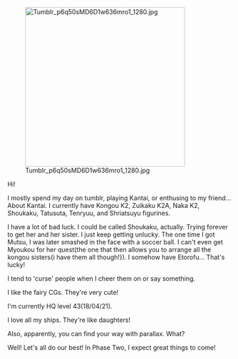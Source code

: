 [[File:Tumblr p6q50sMD6D1w636mro1 1280.jpg|thumb|358px|right]]


Hi!  

I mostly spend my day on tumblr, playing Kantai, or enthusing to my friend... About Kantai. I currently have Kongou K2, Zuikaku K2A, Naka K2, Shoukaku, Tatusuta, Tenryuu, and Shriatsuyu figurines.

I have a lot of bad luck. I could be called Shoukaku, actually. Trying forever to get her and her sister. I just keep getting unlucky. The one time I got Mutsu, I was later smashed in the face with a soccer ball. I can't even get Myoukou for her quest(the one that then allows you to arrange all the kongou sisters{i have them all though!}).
I somehow have Etorofu... That's lucky! 

I tend to 'curse' people when I cheer them on or say something. 

I like the fairy CGs. They're very cute! 

I'm currently HQ level 43(18/04/21). 


I love all my ships. They're like daughters!

Also, apparently, you can find your way with parallax. What?







Well! Let's all do our best! In Phase Two, I expect great things to come!